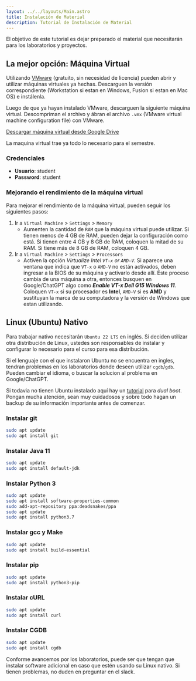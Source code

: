 ```yaml
---
layout: ../../layouts/Main.astro
title: Instalación de Material
description: Tutorial de Instalación de Material
---
```


El objetivo de este tutorial es dejar preparado el material que necesitarán para los laboratorios y proyectos.

## La mejor opción: Máquina Virtual

Utilizando [VMware](https://www.vmware.com/) (gratuito, sin necesidad de licencia) pueden abrir y utilizar máquinas virtuales ya hechas. Descarguen la versión correspondiente (Workstation si estan en Windows, Fusion si estan en Mac OS) e instálenla.

Luego de que ya hayan instalado VMware, descarguen la siguiente máquina virtual. Descompriman el archivo y ábran el archivo `.vmx` (VMware virtual machine configuration file) con VMware.

[Descargar máquina virtual desde Google Drive](#)

La maquina virtual trae ya todo lo necesario para el semestre.

### Credenciales

- **Usuario**: student
- **Password**: student

### Mejorando el rendimiento de la máquina virtual

Para mejorar el rendimiento de la máquina virtual, pueden seguir los siguientes pasos:

1. Ir a `Virtual Machine` > `Settings` > `Memory`
   - Aumenten la cantidad de `RAM` que la máquina virtual puede utilizar. Si tienen menos de 4 GB de RAM, pueden dejar la configuración como está. Si tienen entre 4 GB y 8 GB de RAM, coloquen la mitad de su RAM. Si tiene más de 8 GB de RAM, coloquen 4 GB.
2. Ir a `Virtual Machine` > `Settings` > `Processors`
   - Activen la opción _Virtualize Intel `VT-x` or `AMD-V`_. Si aparece una ventana que indica que `VT-x` o `AMD-V` no están activados, deben ingresar a la BIOS de su máquina y activarlo desde allí. Este proceso cambia de una máquina a otra, entonces busquen en Google/ChatGPT algo como **_Enable VT-x Dell G15 Windows 11_**. Coloquen `VT-x` si su procesador es **Intel**, `AMD-V` si es **AMD** y sustituyan la marca de su computadora y la versión de Windows que estan utilizando.

## Linux (Ubuntu) Nativo

Para trabajar nativo necesitarán `Ubuntu 22 LTS` en inglés. Si deciden utilizar otra distribución de Linux, ustedes son responsables de instalar y configurar lo necesario para el curso para esa distribución.

Si el lenguaje con el que instalaron Ubuntu no se encuentra en ingles, tendran problemas en los laboratorios donde deseen utilizar `cgdb`/`gdb`. Pueden cambiar el idioma, o buscar la solucion al problema en Google/ChatGPT.

Si todavia no tienen Ubuntu instalado aquí hay un [tutorial](https://www.youtube.com/watch?v=h9cPABYSJSI) para _dual boot_. Pongan mucha atención, sean muy cuidadosos y sobre todo hagan un backup de su información importante antes de comenzar.

### Instalar git

```bash
sudo apt update
sudo apt install git
```

### Instalar Java 11

```bash
sudo apt update
sudo apt install default-jdk
```

### Instalar Python 3

```bash
sudo apt update
sudo apt install software-properties-common
sudo add-apt-repository ppa:deadsnakes/ppa
sudo apt update
sudo apt install python3.7
```

### Instalar gcc y Make

```bash
sudo apt update
sudo apt install build-essential
```

### Instalar pip

```bash
sudo apt update
sudo apt install python3-pip
```

### Instalar cURL

```bash
sudo apt update
sudo apt install curl
```

### Instalar CGDB

```bash
sudo apt update
sudo apt install cgdb
```

Conforme avancemos por los laboratorios, puede ser que tengan que instalar software adicional en caso que estén usando su Linux nativo. Si tienen problemas, no duden en preguntar en el slack.

